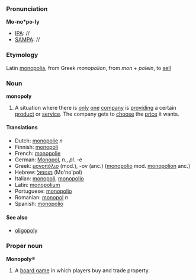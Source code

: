 ===Pronunciation===

'''Mo-no*po-ly'''
*[[IPA]]: //
*[[SAMPA]]: //

<!-- what kind of rubbish is this: MOH-noh-POH-lee ?-->

===Etymology===
Latin [[monopolia]], from Greek ''monopolion'', from ''mon'' + ''polein'', to [[sell]]

===Noun===
'''monopoly'''

#A situation where there is [[only]] [[one]] [[company]] is [[provide|providing]] a certain [[product]] or [[service]]. The company gets to [[choose]] the [[price]] it wants.

====Translations====
*Dutch: [[monopolie]] ''n''
*Finnish: [[monopoli]]
*French: [[monopolie]]
*German: [[Monopol]], ''n.'', ''pl.'' -e
*Greek: [[μονοπόλιο]] (mod.), -ον (anc.) ([[monopolio]] mod. [[monopolion]] anc.)
*Hebrew: [[מונופול]] (Mo'no'pol)
*Italian: [[monopoli]], [[monopolio]]
*Latin: [[monopolium]]
*Portuguese: [[monopolio]]
*Romanian: [[monopol]] ''n''
*Spanish: [[monopolio]]

====See also====
*[[oligopoly]]

===Proper noun===
'''Monopoly'''&reg;

#A [[board game]] in which players buy and trade property.